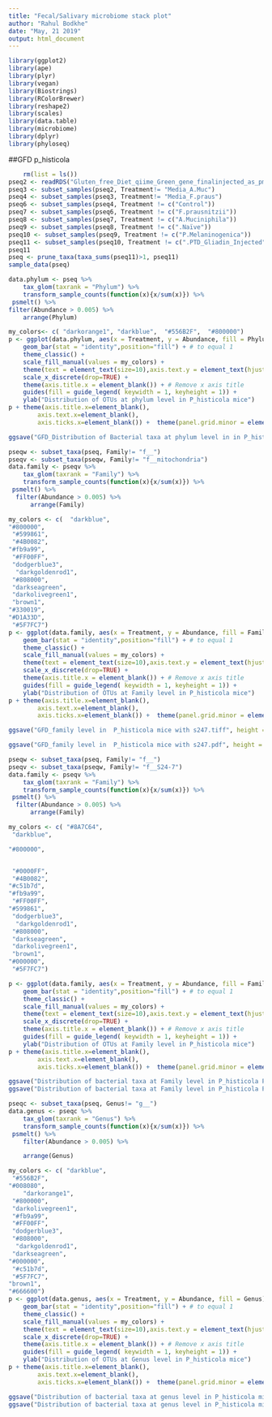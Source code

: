 ---
title: "Fecal/Salivary microbiome stack plot"
author: "Rahul Bodkhe"
date: "May, 21 2019"
output: html_document
---

```{r}
library(ggplot2)
library(ape)
library(plyr)
library(vegan)
library(Biostrings)
library(RColorBrewer)
library(reshape2)
library(scales)
library(data.table)
library(microbiome)
library(dplyr)
library(phyloseq)

```
##GFD p_histicola
```{r}
	rm(list = ls())
pseq2 <- readRDS("Gluten_free_Diet_qiime_Green_gene_finalinjected_as_pm2.rds")
pseq3 <- subset_samples(pseq2, Treatment!= "Media_A.Muc")
pseq4 <- subset_samples(pseq3, Treatment!= "Media_F.praus")
pseq6 <- subset_samples(pseq4, Treatment != c("Control"))
pseq7 <- subset_samples(pseq6, Treatment != c("F.prausnitzii"))
pseq8 <- subset_samples(pseq7, Treatment != c("A.Muciniphila"))
pseq9 <- subset_samples(pseq8, Treatment != c(".Naïve"))
pseq10 <- subset_samples(pseq9, Treatment != c("P.Melaninogenica"))
pseq11 <- subset_samples(pseq10, Treatment != c(".PTD_Gliadin_Injected"))
pseq11
pseq <- prune_taxa(taxa_sums(pseq11)>1, pseq11)
sample_data(pseq)
```
```{r}
data.phylum <- pseq %>%
    tax_glom(taxrank = "Phylum") %>% 
    transform_sample_counts(function(x){x/sum(x)}) %>%
 psmelt() %>% 
filter(Abundance > 0.005) %>%
    arrange(Phylum)

```
```{r}
my_colors<- c( "darkorange1", "darkblue",  "#556B2F",  "#800000")
p <- ggplot(data.phylum, aes(x = Treatment, y = Abundance, fill = Phylum)) +
    geom_bar(stat = "identity",position="fill") + # to equal 1
    theme_classic() +
    scale_fill_manual(values = my_colors) +
    theme(text = element_text(size=10),axis.text.y = element_text(hjust=1)) +
    scale_x_discrete(drop=TRUE) +
    theme(axis.title.x = element_blank()) + # Remove x axis title
    guides(fill = guide_legend( keywidth = 1, keyheight = 1)) +
    ylab("Distribution of OTUs at phylum level in P_histicola mice") 
p + theme(axis.title.x=element_blank(),
        axis.text.x=element_blank(),
        axis.ticks.x=element_blank()) +  theme(panel.grid.minor = element_blank(), panel.grid.major = element_blank()) + facet_grid(cols =  vars(Time_of_sampling))

ggsave("GFD_Distribution of Bacterial taxa at phylum level in in P_histicola mice.tiff", height = 4, width = 5)
```
```{r}
pseqw <- subset_taxa(pseq, Family!= "f__")
pseqv <- subset_taxa(pseqw, Family!= "f__mitochondria")
data.family <- pseqv %>%
    tax_glom(taxrank = "Family") %>% 
    transform_sample_counts(function(x){x/sum(x)}) %>%
 psmelt() %>% 
  filter(Abundance > 0.005) %>%
      arrange(Family)
```

```{r}
my_colors <- c(  "darkblue",
"#800000",
 "#599861",
 "#4B0082",
"#fb9a99",
 "#FF00FF",
 "dodgerblue3",
  "darkgoldenrod1",
 "#808000",
 "darkseagreen",
 "darkolivegreen1",
 "brown1",
"#330019",
"#D1A33D",
 "#5F7FC7")
p <- ggplot(data.family, aes(x = Treatment, y = Abundance, fill = Family)) +
    geom_bar(stat = "identity",position="fill") + # to equal 1
    theme_classic() +
    scale_fill_manual(values = my_colors) +
    theme(text = element_text(size=10),axis.text.y = element_text(hjust=1)) +
    scale_x_discrete(drop=TRUE) +
    theme(axis.title.x = element_blank()) + # Remove x axis title
    guides(fill = guide_legend( keywidth = 1, keyheight = 1)) +
    ylab("Distribution of OTUs at Family level in P_histicola mice") 
p + theme(axis.title.x=element_blank(),
        axis.text.x=element_blank(),
        axis.ticks.x=element_blank()) +  theme(panel.grid.minor = element_blank(), panel.grid.major = element_blank()) + facet_grid(cols =  vars(Time_of_sampling))

ggsave("GFD_family level in  P_histicola mice with s247.tiff", height = 4, width = 5)

ggsave("GFD_family level in  P_histicola mice with s247.pdf", height = 4, width = 5)
```
```{r}

pseqw <- subset_taxa(pseq, Family!= "f__")
pseqv <- subset_taxa(pseqw, Family!= "f__S24-7")
data.family <- pseqv %>%
    tax_glom(taxrank = "Family") %>% 
    transform_sample_counts(function(x){x/sum(x)}) %>%
 psmelt() %>% 
  filter(Abundance > 0.005) %>%
      arrange(Family)

```

```{r}
my_colors <- c( "#8A7C64",
 "darkblue",

"#800000",


 "#0000FF",
 "#4B0082",
"#c51b7d",
"#fb9a99",
 "#FF00FF",
"#599861",
 "dodgerblue3",
  "darkgoldenrod1",
 "#808000",
 "darkseagreen",
 "darkolivegreen1",
 "brown1",
"#000000",
 "#5F7FC7")

p <- ggplot(data.family, aes(x = Treatment, y = Abundance, fill = Family)) +
    geom_bar(stat = "identity",position="fill") + # to equal 1
    theme_classic() +
    scale_fill_manual(values = my_colors) +
    theme(text = element_text(size=10),axis.text.y = element_text(hjust=1)) +
    scale_x_discrete(drop=TRUE) +
    theme(axis.title.x = element_blank()) + # Remove x axis title
    guides(fill = guide_legend( keywidth = 1, keyheight = 1)) +
    ylab("Distribution of OTUs at Family level in P_histicola mice") 
p + theme(axis.title.x=element_blank(),
        axis.text.x=element_blank(),
        axis.ticks.x=element_blank()) +  theme(panel.grid.minor = element_blank(), panel.grid.major = element_blank()) + facet_grid(cols =  vars(Time_of_sampling))

ggsave("Distribution of bacterial taxa at Family level in P_histicola P_histicola mice.tiff", height = 4, width = 5)
ggsave("Distribution of bacterial taxa at Family level in P_histicola P_histicola mice.pdf", height = 4, width = 5)

```
```{r}
pseqc <- subset_taxa(pseq, Genus!= "g__")
data.genus <- pseqc %>%
    tax_glom(taxrank = "Genus") %>% 
    transform_sample_counts(function(x){x/sum(x)}) %>%
 psmelt() %>% 
    filter(Abundance > 0.005) %>%

    arrange(Genus)
```

```{r}
my_colors <- c( "darkblue",
 "#556B2F",
"#008080",
    "darkorange1",
 "#800000",
 "darkolivegreen1",
 "#fb9a99",
 "#FF00FF",
 "dodgerblue3",
 "#808000",
  "darkgoldenrod1",
 "darkseagreen",
"#000000",
 "#c51b7d",
 "#5F7FC7",
"brown1",
"#666600")
p <- ggplot(data.genus, aes(x = Treatment, y = Abundance, fill = Genus)) +
    geom_bar(stat = "identity",position="fill") + # to equal 1
    theme_classic() +
    scale_fill_manual(values = my_colors) +
    theme(text = element_text(size=10),axis.text.y = element_text(hjust=1)) +
    scale_x_discrete(drop=TRUE) +
    theme(axis.title.x = element_blank()) + # Remove x axis title
    guides(fill = guide_legend( keywidth = 1, keyheight = 1)) +
    ylab("Distribution of OTUs at Genus level in P_histicola mice") 
p + theme(axis.title.x=element_blank(),
        axis.text.x=element_blank(),
        axis.ticks.x=element_blank()) +  theme(panel.grid.minor = element_blank(), panel.grid.major = element_blank()) + facet_grid(cols =  vars(Time_of_sampling))

ggsave("Distribution of bacterial taxa at genus level in P_histicola mice.tiff", height = 4, width = 5)
ggsave("Distribution of bacterial taxa at genus level in P_histicola mice.pdf", height = 4, width = 5)

```